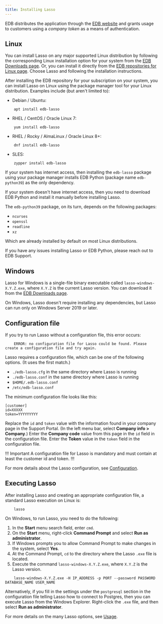 ```yaml
---
title: Installing Lasso
---
```


EDB distributes the application through the
[EDB website](https://www.enterprisedb.com/software-downloads-postgres)
and grants usage to customers using a *company token* as a means of
authentication.


## Linux

You can install Lasso on any major supported Linux distribution by following
the corresponding Linux installation option for your system from the
[EDB Downloads page](https://www.enterprisedb.com/software-downloads-postgres).
Or, you can install it directly from the
[EDB repositories for Linux page](https://www.enterprisedb.com/repos).
Choose Lasso and following the installation instructions.

After installing the EDB repository for your subscription on your system,
you can install Lasso on Linux using the package manager tool
for your Linux distribution. Examples include (but aren't limited to):

- Debian / Ubuntu:

```
    apt install edb-lasso
```

- RHEL / CentOS / Oracle Linux 7:

```
    yum install edb-lasso
```

- RHEL / Rocky / AlmaLinux / Oracle Linux 8+:

```
    dnf install edb-lasso
```

- SLES:

```
    zypper install edb-lasso
```

If your system has internet access, then installing the `edb-lasso`
package using your package manager installs EDB Python (package
name `edb-python39`) as the only dependency.

If your system doesn't have internet access, then you need to download
EDB Python and install it manually before installing Lasso.

The `edb-python39` package, on its turn, depends on the following packages:

- `ncurses`
- `openssl`
- `readline`
- `xz`

Which are already installed by default on most Linux distributions.

If you have any issues installing Lasso or EDB Python, please reach out to
EDB Support.


## Windows

Lasso for Windows is a single-file binary executable called
`lasso-windows-X.Y.Z.exe`, where `X.Y.Z` is the current Lasso version. You
can download it from the
[EDB Downloads page](https://www.enterprisedb.com/software-downloads-postgres).

On Windows, Lasso doesn't require installing any dependencies, but Lasso
can run only on Windows Server 2019 or later.


## Configuration file

If you try to run Lasso without a configuration file, this error occurs:

```
    ERROR: no configuration file for Lasso could be found. Please create a configuration file and try again.
```

Lasso requires a configuration file, which can be one of the following
options. (It uses the first match.)

- `./edb-lasso.cfg` in the same directory where Lasso is running
- `./edb-lasso.conf` in the same directory where Lasso is running
- `$HOME/.edb-lasso.conf`
- `/etc/edb-lasso.conf`

The minimum configuration file looks like this:

```
[customer]
id=XXXXX
token=YYYYYYYYY
```

Replace the `id` and `token` value with the information found in your
company page in the Support Portal. (In the left menu bar, select
**Company info > Company**.) Enter the **Company code** value from this page
in the `id` field in the configuration file. Enter the
**Token** value in the `token` field in the 
configuration file.

!!! Important
A configuration file for Lasso is mandatory and must contain at least
the customer id and token.
!!!

For more details about the Lasso configuration, see
[Configuration](configuration).


## Executing Lasso

After installing Lasso and creating an appropriate configuration file,
a standard Lasso execution on Linux is:

```
    lasso
```

On Windows, to run Lasso, you need to do the following:

1. In the **Start** menu search field, enter `cmd`.
2. On the **Start** menu, right-click **Command Prompt** and select **Run as administrator**.
3. If Windows prompts you to allow Command Prompt to make changes in the system, select **Yes**.
4. At the Command Prompt, `cd` to the directory where the Lasso `.exe` file is located.
4. Execute the command `lasso-windows-X.Y.Z.exe`, where `X.Y.Z` is the Lasso version.

```
    lasso-windows-X.Y.Z.exe -H IP_ADDRESS -p PORT --password PASSWORD DATABASE_NAME USER_NAME
```

Alternatively, if you fill in the settings under the `postgresql` section
in the configuration file telling Lasso how to connect to Postgres, then
you can execute Lasso from the Windows Explorer. Right-click the
`.exe` file, and then select **Run as administrator**.

For more details on the many Lasso options, see [Usage](usage).
